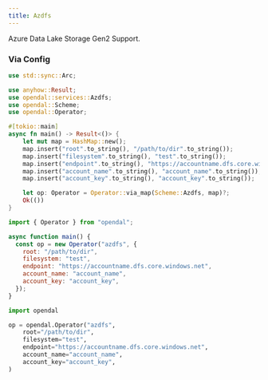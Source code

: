 ```yaml
---
title: Azdfs
---
```


Azure Data Lake Storage Gen2 Support.


<Docs components={props.components} />


### Via Config


<Tabs>
  <TabItem value="rust" label="Rust" default>

```rust
use std::sync::Arc;

use anyhow::Result;
use opendal::services::Azdfs;
use opendal::Scheme;
use opendal::Operator;

#[tokio::main]
async fn main() -> Result<()> {
    let mut map = HashMap::new();
    map.insert("root".to_string(), "/path/to/dir".to_string());
    map.insert("filesystem".to_string(), "test".to_string());
    map.insert("endpoint".to_string(), "https://accountname.dfs.core.windows.net".to_string());
    map.insert("account_name".to_string(), "account_name".to_string());
    map.insert("account_key".to_string(), "account_key".to_string());

    let op: Operator = Operator::via_map(Scheme::Azdfs, map)?;
    Ok(())
}
```

  </TabItem>
  <TabItem value="node.js" label="Node.js">

```javascript
import { Operator } from "opendal";

async function main() {
  const op = new Operator("azdfs", {
    root: "/path/to/dir",
    filesystem: "test",
    endpoint: "https://accountname.dfs.core.windows.net",
    account_name: "account_name",
    account_key: "account_key",
  });
}
```

  </TabItem>
  <TabItem value="python" label="Python">

```python
import opendal

op = opendal.Operator("azdfs",
    root="/path/to/dir",
    filesystem="test",
    endpoint="https://accountname.dfs.core.windows.net",
    account_name="account_name",
    account_key="account_key",
)
```

  </TabItem>
</Tabs>
